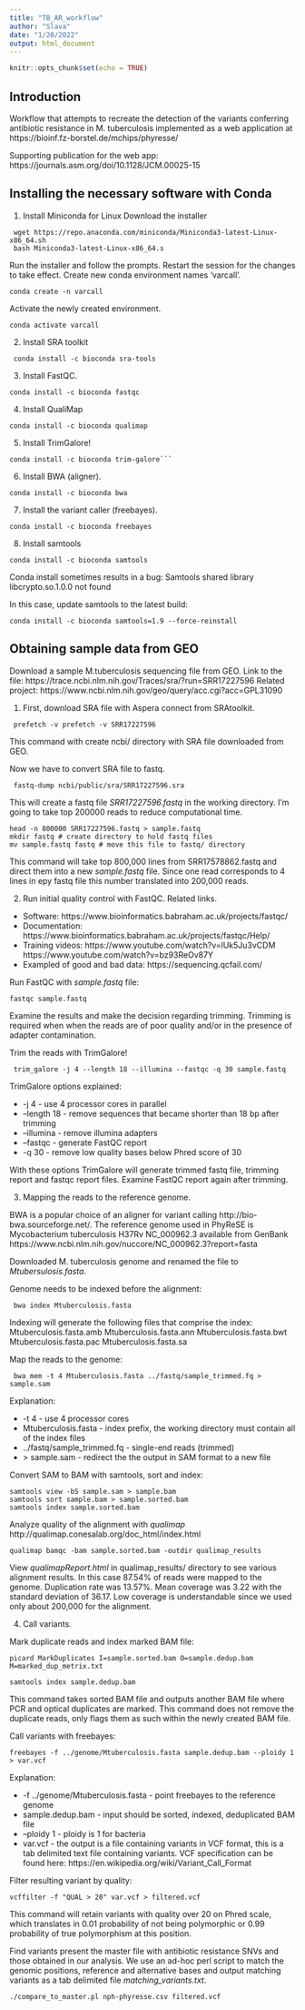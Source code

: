 ```yaml
---
title: "TB_AR_workflow"
author: "Slava"
date: "1/20/2022"
output: html_document
---
```


```r
knitr::opts_chunk$set(echo = TRUE)
```

## Introduction 
Workflow that attempts to recreate the detection of the variants conferring antibiotic resistance in M. tuberculosis implemented as a web application at https://bioinf.fz-borstel.de/mchips/phyresse/

Supporting publication for the web app: https://journals.asm.org/doi/10.1128/JCM.00025-15

## Installing the necessary software with Conda
1. Install Miniconda for Linux
Download the installer
```
 wget https://repo.anaconda.com/miniconda/Miniconda3-latest-Linux-x86_64.sh
 bash Miniconda3-latest-Linux-x86_64.s
```
Run the installer and follow the prompts.
Restart the session for the changes to take effect.
Create new conda environment names 'varcall'.

```
conda create -n varcall
```
Activate the newly created environment.

```
conda activate varcall
```
2. Install SRA toolkit
```
 conda install -c bioconda sra-tools
```

3. Install FastQC.
```
conda install -c bioconda fastqc
```
4. Install QualiMap
```
conda install -c bioconda qualimap
```

5. Install TrimGalore!
```
conda install -c bioconda trim-galore```

```
6. Install BWA (aligner).
```
conda install -c bioconda bwa
```
7. Install the variant caller (freebayes).
```
conda install -c bioconda freebayes
```
8. Install samtools
```
conda install -c bioconda samtools
```
Conda install sometimes results in a bug: Samtools shared library libcrypto.so.1.0.0 not found

In this case, update samtools to the latest build:
```
conda install -c bioconda samtools=1.9 --force-reinstall
```

## Obtaining sample data from GEO
Download a sample M.tuberculosis sequencing file from GEO.
Link to the file: https://trace.ncbi.nlm.nih.gov/Traces/sra/?run=SRR17227596
Related project: https://www.ncbi.nlm.nih.gov/geo/query/acc.cgi?acc=GPL31090

1) First, download SRA file with Aspera connect from SRAtoolkit. 
```
 prefetch -v prefetch -v SRR17227596
```
This command with create ncbi/ directory with SRA file downloaded from GEO.

Now we have to convert SRA file to fastq.

```
 fastq-dump ncbi/public/sra/SRR17227596.sra
```
This will create a fastq file *SRR17227596.fastq* in the working directory. 
I'm going to take top 200000 reads to reduce computational time.

```
head -n 800000 SRR17227596.fastq > sample.fastq
mkdir fastq # create directory to hold fastq files
mv sample.fastq fastq # move this file to fastq/ directory 
```
This command will take top 800,000 lines from SRR17578862.fastq and direct them into a new *sample.fastq* file. Since one read corresponds to 4 lines in еру fastq file this number translated into 200,000 reads.

2) Run initial quality control with FastQC.
Related links.
- Software: https://www.bioinformatics.babraham.ac.uk/projects/fastqc/
- Documentation: https://www.bioinformatics.babraham.ac.uk/projects/fastqc/Help/
- Training videos: https://www.youtube.com/watch?v=lUk5Ju3vCDM
  https://www.youtube.com/watch?v=bz93ReOv87Y
- Exampled of good and bad data: https://sequencing.qcfail.com/

Run FastQC with *sample.fastq* file:
```
fastqc sample.fastq
```
Examine the results and make the decision regarding trimming. Trimming is required when when the reads are of poor quality and/or in the presence of adapter contamination.

Trim the reads with TrimGalore!
```
 trim_galore -j 4 --length 18 --illumina --fastqc -q 30 sample.fastq
```
TrimGalore options explained:

  * -j 4 - use 4 processor cores in parallel
  * --length 18 - remove sequences that became shorter than 18 bp after trimming
  * --illumina - remove illumina adapters
  * --fastqc - generate FastQC report
  * -q 30 - remove low quality bases below Phred score of 30

With these options TrimGalore will generate trimmed fastq file, trimming report and fastqc report files. Examine FastQC report again after trimming. 

3) Mapping the reads to the reference genome.

BWA is a popular choice of an aligner for variant calling http://bio-bwa.sourceforge.net/. The reference genome used in PhyReSE is Mycobacterium tuberculosis H37Rv NC_000962.3 available from GenBank https://www.ncbi.nlm.nih.gov/nuccore/NC_000962.3?report=fasta

Downloaded M. tuberculosis genome and renamed the file to *Mtubersulosis.fasta*.

Genome needs to be indexed before the alignment:
```
 bwa index Mtuberculosis.fasta
```
Indexing will generate the following files that comprise the index:
Mtuberculosis.fasta.amb
Mtuberculosis.fasta.ann
Mtuberculosis.fasta.bwt
Mtuberculosis.fasta.pac
Mtuberculosis.fasta.sa

Map the reads to the genome:
```
 bwa mem -t 4 Mtuberculosis.fasta ../fastq/sample_trimmed.fq > sample.sam
```
Explanation:

  * -t 4 - use 4 processor cores
  * Mtuberculosis.fasta - index prefix, the working directory must contain all of the index files
  * ../fastq/sample_trimmed.fq - single-end reads (trimmed)
  * \> sample.sam - redirect the the output in SAM format to a new file
  
Convert SAM to BAM with samtools, sort and index:
```
samtools view -bS sample.sam > sample.bam
samtools sort sample.bam > sample.sorted.bam
samtools index sample.sorted.bam
```
Analyze quality of the alignment with *qualimap* http://qualimap.conesalab.org/doc_html/index.html

```
qualimap bamqc -bam sample.sorted.bam -outdir qualimap_results
```
View *qualimapReport.html* in qualimap_results/ directory to see various alignment results. In this case 87.54% of reads were mapped to the genome. Duplication rate was 13.57%. Mean coverage was 3.22 with the standard deviation of 36.17. Low coverage is understandable since we used only about 200,000 for the alignment. 

4) Call variants.

Mark duplicate reads and index marked BAM file:
```
picard MarkDuplicates I=sample.sorted.bam O=sample.dedup.bam M=marked_dup_metrix.txt

samtools index sample.dedup.bam
```
This command takes sorted BAM file and outputs another BAM file where PCR and optical duplicates are marked. This command does not remove the duplicate reads, only flags them as such within the newly created BAM file.

Call variants with freebayes:
```
freebayes -f ../genome/Mtuberculosis.fasta sample.dedup.bam --ploidy 1 > var.vcf

```
Explanation:

* -f ../genome/Mtuberculosis.fasta - point freebayes to the reference genome
* sample.dedup.bam - input should be sorted, indexed, deduplicated BAM file
* --ploidy 1 - ploidy is 1 for bacteria
* var.vcf - the output is a file containing variants in VCF format, this is a tab delimited text file containing variants. VCF specification can be found here: https://en.wikipedia.org/wiki/Variant_Call_Format

Filter resulting variant by quality:

```
vcffilter -f "QUAL > 20" var.vcf > filtered.vcf
```
This command will retain variants with quality over 20 on Phred scale, which translates in 0.01 probability of not being polymorphic or 0.99 probability of true polymorphism at this position. 

Find variants present the master file with antibiotic resistance SNVs and those obtained in our analysis. We use an ad-hoc perl script to match the genomic positions, reference and alternative bases and output matching variants as a tab delimited file *matching_variants.txt*.

```
./compare_to_master.pl nph-phyresse.csv filtered.vcf
```











  
  








































